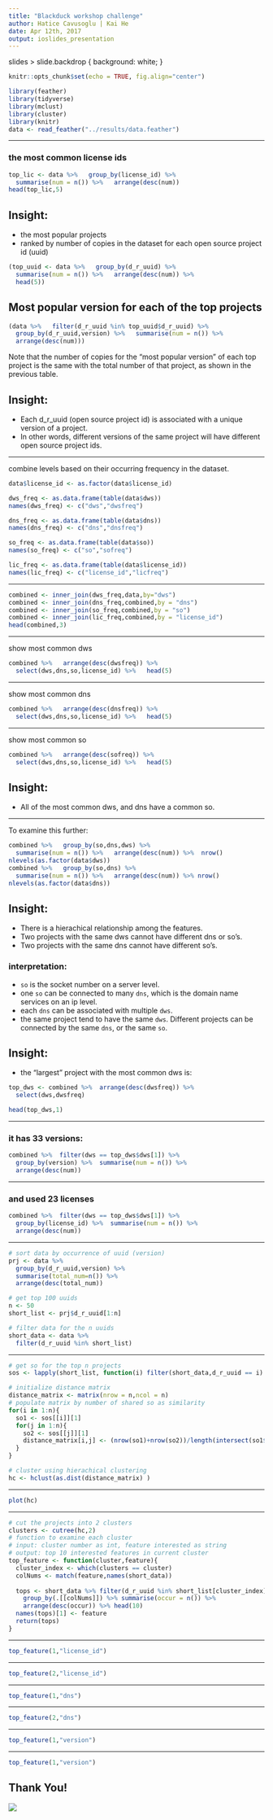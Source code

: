 ```yaml
---
title: "Blackduck workshop challenge"
author: Hatice Cavusoglu | Kai He
date: Apr 12th, 2017
output: ioslides_presentation
---
```


slides > slide.backdrop {
  background: white;
}

```r
knitr::opts_chunk$set(echo = TRUE, fig.align="center")

library(feather)
library(tidyverse)
library(mclust)
library(cluster)
library(knitr)
data <- read_feather("../results/data.feather")
```

-----

### the most common license ids

```r
top_lic <- data %>%   group_by(license_id) %>% 
  summarise(num = n()) %>%   arrange(desc(num))
head(top_lic,5)
```

## Insight: 
- the most popular projects
- ranked by number of copies in the dataset for each open source project id (uuid)
```r
(top_uuid <- data %>%   group_by(d_r_uuid) %>% 
  summarise(num = n()) %>%   arrange(desc(num)) %>% 
  head(5))
```

## Most popular version for each of the top projects

```r
(data %>%   filter(d_r_uuid %in% top_uuid$d_r_uuid) %>% 
  group_by(d_r_uuid,version) %>%   summarise(num = n()) %>% 
  arrange(desc(num)))
```
Note that the number of copies for the "most popular version" of each top project is the same with the total number of that project, as shown in the previous table.

## Insight: 
- Each d_r_uuid (open source project id) is associated with a unique version of a project. 
- In other words, different versions of the same project will have different open source project ids.

-----

combine levels based on their occurring frequency in the dataset.

```r
data$license_id <- as.factor(data$license_id)

dws_freq <- as.data.frame(table(data$dws))
names(dws_freq) <- c("dws","dwsfreq")

dns_freq <- as.data.frame(table(data$dns))
names(dns_freq) <- c("dns","dnsfreq")

so_freq <- as.data.frame(table(data$so))
names(so_freq) <- c("so","sofreq")

lic_freq <- as.data.frame(table(data$license_id))
names(lic_freq) <- c("license_id","licfreq")
```

-----

```r
combined <- inner_join(dws_freq,data,by="dws")
combined <- inner_join(dns_freq,combined,by = "dns")
combined <- inner_join(so_freq,combined,by = "so")
combined <- inner_join(lic_freq,combined,by = "license_id")
head(combined,3)
```

-----

show most common dws
```r
combined %>%   arrange(desc(dwsfreq)) %>%
  select(dws,dns,so,license_id) %>%   head(5)
```

-----

show most common dns
```r
combined %>%   arrange(desc(dnsfreq)) %>%
  select(dws,dns,so,license_id) %>%   head(5)
```

-----

show most common so
```r
combined %>%   arrange(desc(sofreq)) %>%
  select(dws,dns,so,license_id) %>%   head(5)
```

## Insight: 
- All of the most common dws, and dns have a common so.

-----

To examine this further:

```r
combined %>%   group_by(so,dns,dws) %>%
  summarise(num = n()) %>%   arrange(desc(num)) %>%  nrow()
nlevels(as.factor(data$dws))
combined %>%   group_by(so,dns) %>%
  summarise(num = n()) %>%   arrange(desc(num)) %>% nrow()
nlevels(as.factor(data$dns))
```

## Insight: 
- There is a hierachical relationship among the features. 
- Two projects with the same dws cannot have different dns or so's. 
- Two projects with the same dns cannot have different so's.

### interpretation:

- `so` is the socket number on a server level. 
- one `so` can be connected to many `dns`, which is the domain name services on an ip level. 
- each `dns` can be associated with multiple `dws`.
- the same project tend to have the same `dws`. Different projects can be connected by the same `dns`, or the same `so`.

## Insight: 
- the "largest" project with the most common dws is:
```r
top_dws <- combined %>%  arrange(desc(dwsfreq)) %>%
  select(dws,dwsfreq)

head(top_dws,1)
```

-----

### it has 33 versions:
```r
combined %>%  filter(dws == top_dws$dws[1]) %>%
  group_by(version) %>%  summarise(num = n()) %>%
  arrange(desc(num))
```

-----

### and used 23 licenses
```r
combined %>%  filter(dws == top_dws$dws[1]) %>%
  group_by(license_id) %>%  summarise(num = n()) %>%
  arrange(desc(num))
```

-----

```r
# sort data by occurrence of uuid (version)
prj <- data %>%
  group_by(d_r_uuid,version) %>%
  summarise(total_num=n()) %>%
  arrange(desc(total_num))

# get top 100 uuids
n <- 50
short_list <- prj$d_r_uuid[1:n]

# filter data for the n uuids
short_data <- data %>%
  filter(d_r_uuid %in% short_list)
```

-----

```r
# get so for the top n projects
sos <- lapply(short_list, function(i) filter(short_data,d_r_uuid == i) %>% select(so) %>% unique())

# initialize distance matrix
distance_matrix <- matrix(nrow = n,ncol = n)
# populate matrix by number of shared so as similarity
for(i in 1:n){
  so1 <- sos[[i]][1]
  for(j in 1:n){
    so2 <- sos[[j]][1]
    distance_matrix[i,j] <- (nrow(so1)+nrow(so2))/length(intersect(so1$so,so2$so))
  }
}

# cluster using hierachical clustering
hc <- hclust(as.dist(distance_matrix) )
```

-----

```r
plot(hc)
```

-----

```r
# cut the projects into 2 clusters
clusters <- cutree(hc,2)
# function to examine each cluster
# input: cluster number as int, feature interested as string
# output: top 10 interested features in current cluster
top_feature <- function(cluster,feature){
  cluster_index <- which(clusters == cluster)
  colNums <- match(feature,names(short_data))
  
  tops <- short_data %>% filter(d_r_uuid %in% short_list[cluster_index]) %>% 
    group_by(.[[colNums]]) %>% summarise(occur = n()) %>%
    arrange(desc(occur)) %>% head(10)
  names(tops)[1] <- feature
  return(tops)
}
```

-----

```r
top_feature(1,"license_id")
```

-----

```r
top_feature(2,"license_id")
```

-----

```r
top_feature(1,"dns")
```

-----

```r
top_feature(2,"dns")
```

-----

```r
top_feature(1,"version")
```

-----

```r
top_feature(1,"version")
```


## Thank You!

![](questions.jpg)